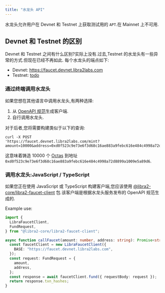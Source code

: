 ```yaml
---
title: "水龙头 API"
---
```


水龙头允许用户在 Devnet 和 Testnet 上获取测试用的 `APT`.在 Mainnet 上不可用.

## Devnet 和 Testnet 的区别

Devnet 和 Testnet 之间有什么区别?实际上没有.过去,Testnet 的水龙头有一些异常的方式.但现在已经不再如此.
每个水龙头的端点如下:

- Devnet: https://faucet.devnet.libra2labs.com
- Testnet: [todo](/zh/network/faucet)

### 通过终端调用水龙头

如果您想在其他语言中调用水龙头,有两种选择:

1. 从 [OpenAPI 规范](https://github.com/libra2org/libra2-core/blob/main/crates/libra2-faucet/doc/spec.yaml)生成客户端.
2. 自行调用水龙头.

对于后者,您将需要构建类似于以下的查询:

```shellscript filename="Terminal"
curl -X POST
'https://faucet.devnet.libra2labs.com/mint?amount=10000&address=0xd0f523c9e73e6f3d68c16ae883a9febc616e484c4998a72d8899a1009e5a89d6'
```

这意味着铸造 10000 个 [Octas](/zh/network/glossary#Octa) 到地址 `0xd0f523c9e73e6f3d68c16ae883a9febc616e484c4998a72d8899a1009e5a89d6`.

### 调用水龙头:JavaScript / TypeScript

如果您正在使用 JavaScript 或 TypeScript 构建客户端,您应该使用
[@libra2-core/libra2-faucet-client](https://www.npmjs.com/package/@libra2-core/libra2-faucet-client)
包.该客户端是根据水龙头服务发布的 OpenAPI 规范生成的.

Example use:

```typescript filename="index.ts"
import {
  LibraFaucetClient,
  FundRequest,
} from "@libra2-core/libra2-faucet-client";

async function callFaucet(amount: number, address: string): Promise<string []> {
  const faucetClient = new LibraFaucetClient({
    BASE: "https://faucet.devnet.libra2labs.com",
  });
  const request: FundRequest = {
    amount,
    address,
  };
  const response = await faucetClient.fund({ requestBody: request });
  return response.txn_hashes;
}
```
